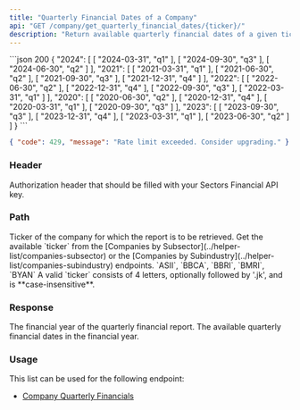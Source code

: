 ```yaml
---
title: "Quarterly Financial Dates of a Company"
api: "GET /company/get_quarterly_financial_dates/{ticker}/"
description: "Return available quarterly financial dates of a given ticker"
---
```


<ResponseExample>
```json 200
{
    "2024": [
        [
            "2024-03-31",
            "q1"
        ],
        [
            "2024-09-30",
            "q3"
        ],
        [
            "2024-06-30",
            "q2"
        ]
    ],
    "2021": [
        [
            "2021-03-31",
            "q1"
        ],
        [
            "2021-06-30",
            "q2"
        ],
        [
            "2021-09-30",
            "q3"
        ],
        [
            "2021-12-31",
            "q4"
        ]
    ],
    "2022": [
        [
            "2022-06-30",
            "q2"
        ],
        [
            "2022-12-31",
            "q4"
        ],
        [
            "2022-09-30",
            "q3"
        ],
        [
            "2022-03-31",
            "q1"
        ]
    ],
    "2020": [
        [
            "2020-06-30",
            "q2"
        ],
        [
            "2020-12-31",
            "q4"
        ],
        [
            "2020-03-31",
            "q1"
        ],
        [
            "2020-09-30",
            "q3"
        ]
    ],
    "2023": [
        [
            "2023-09-30",
            "q3"
        ],
        [
            "2023-12-31",
            "q4"
        ],
        [
            "2023-03-31",
            "q1"
        ],
        [
            "2023-06-30",
            "q2"
        ]
    ]
}
```

```json 429
{ "code": 429, "message": "Rate limit exceeded. Consider upgrading." }
```

</ResponseExample>

### Header

<ParamField header="Authorization" type="string" required>
  Authorization header that should be filled with your Sectors Financial API
  key.
</ParamField>

### Path

<ParamField path="ticker" type="string" required>
  Ticker of the company for which the report is to be retrieved.
  <AccordionGroup>
    <Accordion title="Get the available ticker">
      Get the available `ticker` from the [Companies by
      Subsector](../helper-list/companies-subsector) or the [Companies by
      Subindustry](../helper-list/companies-subindustry) endpoints.
    </Accordion>
    <Accordion title="Examples of the ticker">
      `ASII`, `BBCA`, `BBRI`, `BMRI`, `BYAN`
    </Accordion>
    <Accordion title="Format">
      A valid `ticker` consists of 4 letters, optionally followed by '.jk', and
      is **case-insensitive**.
    </Accordion>
  </AccordionGroup>
</ParamField>

### Response

<ResponseField name="<financial_year>" type="object">
  The financial year of the quarterly financial report.
  <Expandable title="properties">
    <ResponseField name="report_date" type="array">
      The available quarterly financial dates in the financial year.
    </ResponseField>
  </Expandable>
</ResponseField>

### Usage

This list can be used for the following endpoint:

- [Company Quarterly Financials](../report/company-quarterly-financials)
